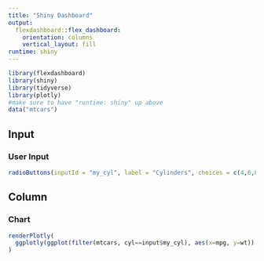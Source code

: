 ```yaml
---
title: "Shiny Dashboard"
output: 
  flexdashboard::flex_dashboard:
    orientation: columns
    vertical_layout: fill
runtime: shiny
---
```


```r
library(flexdashboard)
library(shiny)
library(tidyverse)
library(plotly)
#make sure to have "runtime: shiny" up above
data("mtcars")
```

Input {.sidebar}
-----------------------------------------------------------------------

### User Input

```r
radioButtons(inputId = "my_cyl", label = "Cylinders", choices = c(4,6,8))
```

Column 
-----------------------------------------------------------------------

### Chart

```r
renderPlotly(
  ggplotly(ggplot(filter(mtcars, cyl==input$my_cyl), aes(x=mpg, y=wt)) + geom_point())
)
```
